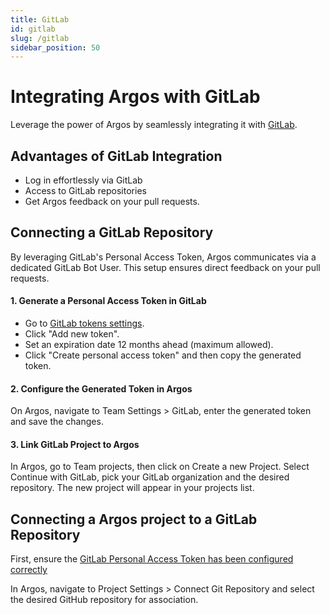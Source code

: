 ```yaml
---
title: GitLab
id: gitlab
slug: /gitlab
sidebar_position: 50
---
```



# Integrating Argos with GitLab

Leverage the power of Argos by seamlessly integrating it with [GitLab](https://gitlab.com).

## Advantages of GitLab Integration

- Log in effortlessly via GitLab
- Access to GitLab repositories
- Get Argos feedback on your pull requests.

## Connecting a GitLab Repository

By leveraging GitLab's Personal Access Token, Argos communicates via a dedicated GitLab Bot User. This setup ensures direct feedback on your pull requests.

#### 1. Generate a Personal Access Token in GitLab

- Go to [GitLab tokens settings](https://gitlab.com/-/profile/personal_access_tokens?name=argos2&scopes=api,read_user).
- Click "Add new token".
- Set an expiration date 12 months ahead (maximum allowed).
- Click "Create personal access token" and then copy the generated token.

#### 2. Configure the Generated Token in Argos

On Argos, navigate to <Tag>Team Settings</Tag> > <Tag>GitLab</Tag>, enter the generated token and save the changes.

#### 3. Link GitLab Project to Argos

In Argos, go to <Tag>Team projects</Tag>, then click on <Tag>Create a new Project</Tag>. Select <Tag>Continue with GitLab</Tag>, pick your GitLab organization and the desired repository. The new project will appear in your projects list.

## Connecting a Argos project to a GitLab Repository

First, ensure the [GitLab Personal Access Token has been configured correctly](#connecting-a-gitlab-repository)

In Argos, navigate to <Tag>Project Settings</Tag> > <Tag>Connect Git Repository</Tag> and select the desired GitHub repository for association.
